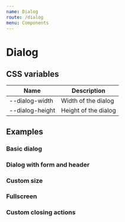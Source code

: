```yaml
---
name: Dialog
route: /dialog
menu: Components
---
```


# Dialog

<limel-props name="limel-dialog" />

## CSS variables

| Name                          | Description          |
| ----------------------------- | -------------------- |
| --dialog-width                | Width of the dialog  |
| --dialog-height               | Height of the dialog |

## Examples

### Basic dialog
<limel-example name="limel-example-dialog" /> 

### Dialog with form and header
<limel-example name="limel-example-dialog-form" path="dialog"/> 

### Custom size
<limel-example name="limel-example-dialog-size" path="dialog"/> 

### Fullscreen
<limel-example name="limel-example-dialog-fullscreen" path="dialog"/> 

### Custom closing actions
<limel-example name="limel-example-dialog-closing-actions" path="dialog"/> 
